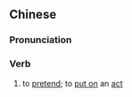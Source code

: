 ==Chinese==
{{zh-forms|s=装相}}

===Pronunciation===
{{zh-pron
|m=zhuāngxiàng
|c=zong1 soeng3
|mn=qz,xm:chong-siòng/zz:chong-siàng/qz,xm:chng-siòng/zz:chng-siàng
|cat=v
}}

===Verb===
{{zh-verb}}

# to [[pretend]]; to [[put on]] an [[act]]